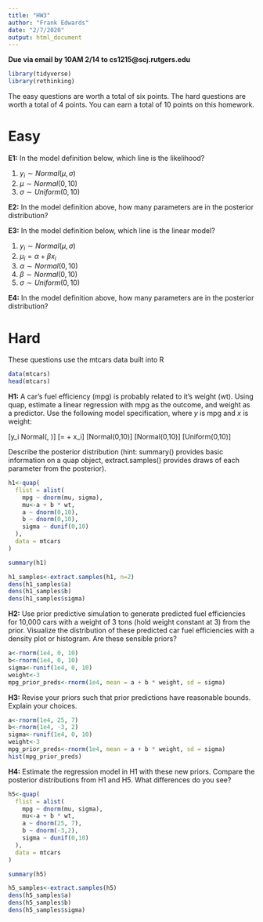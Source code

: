 ---
title: "HW3"
author: "Frank Edwards"
date: "2/7/2020"
output: html_document
---

**Due via email by 10AM 2/14 to cs1215@scj.rutgers.edu**

```{r setup, include=FALSE}
library(tidyverse)
library(rethinking)
```

The easy questions are worth a total of six points. The hard questions are worth a total of 4 points. You can earn a total of 10 points on this homework.

# Easy

**E1:** In the model definition below, which line is the likelihood?

1. $y_i \sim Normal(\mu, \sigma)$
2. $\mu \sim Normal(0, 10)$
3. $\sigma \sim Uniform(0,10)$

**E2:** In the model definition above, how many parameters are in the posterior distribution?

**E3:** In the model definition below, which line is the linear model?

1. $y_i \sim Normal(\mu, \sigma)$
2. $\mu_i = \alpha + \beta x_i$
3. $\alpha \sim Normal(0,10)$
3. $\beta \sim Normal(0,10)$
3. $\sigma \sim Uniform(0,10)$

**E4:** In the model definition above, how many parameters are in the posterior distribution?

# Hard

These questions use the mtcars data built into R 

```{r}
data(mtcars)
head(mtcars)
```

**H1:** A car's fuel efficiency (mpg) is probably related to it's weight (wt). Using quap, estimate a linear regression with mpg as the outcome, and weight as a predictor. Use the following model specification, where $y$ is mpg and $x$ is weight:

\[y_i \sim Normal(\mu, \sigma)\]
\[\mu = \alpha + \beta x_i\]
\[\alpha \sim Normal(0,10)\]
\[\beta \sim Normal(0,10)\]
\[\sigma \sim Uniform(0,10)\]

Describe the posterior distribution (hint: summary() provides basic information on a quap object, extract.samples() provides draws of each parameter from the posterior).

```{r}
h1<-quap(
  flist = alist(
    mpg ~ dnorm(mu, sigma),
    mu<-a + b * wt,
    a ~ dnorm(0,10),
    b ~ dnorm(0,10),
    sigma ~ dunif(0,10)
  ),
  data = mtcars
)

summary(h1)

h1_samples<-extract.samples(h1, n=2)
dens(h1_samples$a)
dens(h1_samples$b)
dens(h1_samples$sigma)
```

**H2:** Use prior predictive simulation to generate predicted fuel efficiencies for 10,000 cars with a weight of 3 tons (hold weight constant at 3) from the prior. Visualize the distribution of these predicted car fuel efficiencies with a density plot or histogram. Are these sensible priors?

```{r}
a<-rnorm(1e4, 0, 10)
b<-rnorm(1e4, 0, 10)
sigma<-runif(1e4, 0, 10)
weight<-3
mpg_prior_preds<-rnorm(1e4, mean = a + b * weight, sd = sigma)
```

**H3:** Revise your priors such that prior predictions have reasonable bounds. Explain your choices.

```{r}
a<-rnorm(1e4, 25, 7)
b<-rnorm(1e4, -3, 2)
sigma<-runif(1e4, 0, 10)
weight<-3
mpg_prior_preds<-rnorm(1e4, mean = a + b * weight, sd = sigma)
hist(mpg_prior_preds)
```

**H4:** Estimate the regression model in H1 with these new priors. Compare the posterior distributions from H1 and H5. What differences do you see?

```{r}
h5<-quap(
  flist = alist(
    mpg ~ dnorm(mu, sigma),
    mu<-a + b * wt,
    a ~ dnorm(25, 7),
    b ~ dnorm(-3,2),
    sigma ~ dunif(0,10)
  ),
  data = mtcars
)

summary(h5)

h5_samples<-extract.samples(h5)
dens(h5_samples$a)
dens(h5_samples$b)
dens(h5_samples$sigma)
```